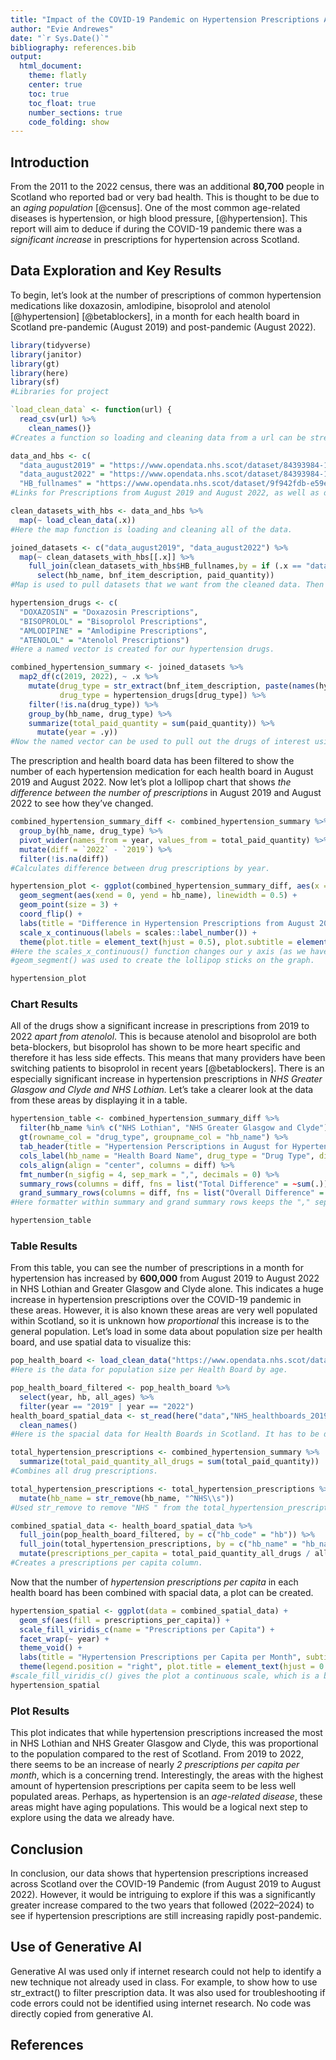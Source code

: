 ```yaml
---
title: "Impact of the COVID-19 Pandemic on Hypertension Prescriptions Across Scotland"
author: "Evie Andrewes"
date: "`r Sys.Date()`"
bibliography: references.bib
output: 
  html_document:
    theme: flatly
    center: true
    toc: true
    toc_float: true
    number_sections: true
    code_folding: show
---
```

## Introduction
From the 2011 to the 2022 census, there was an additional **80,700** people in Scotland who reported bad or very bad health. This is thought to be due to an *aging population* [@census]. One of the most common age-related diseases is hypertension, or high blood pressure, [@hypertension]. This report will aim to deduce if during the COVID-19 pandemic there was a *significant increase* in prescriptions for hypertension across Scotland.

## Data Exploration and Key Results
To begin, let's look at the number of prescriptions of common hypertension medications like doxazosin, amlodipine, bisoprolol and atenolol [@hypertension] [@betablockers], in a month for each health board in Scotland pre-pandemic (August 2019) and post-pandemic (August 2022).
```r
library(tidyverse)
library(janitor)
library(gt) 
library(here)
library(sf)
#Libraries for project

`load_clean_data` <- function(url) {
  read_csv(url) %>%
    clean_names()} 
#Creates a function so loading and cleaning data from a url can be streamlined.

data_and_hbs <- c(
  "data_august2019" = "https://www.opendata.nhs.scot/dataset/84393984-14e9-4b0d-a797-b288db64d088/resource/5c667230-4201-4a09-949d-3e6cc3a4ec19/download/pitc201908.csv",
  "data_august2022" = "https://www.opendata.nhs.scot/dataset/84393984-14e9-4b0d-a797-b288db64d088/resource/49fa5784-be06-4015-bc6d-9b5db8726473/download/pitc202208.csv",
  "HB_fullnames" = "https://www.opendata.nhs.scot/dataset/9f942fdb-e59e-44f5-b534-d6e17229cc7b/resource/652ff726-e676-4a20-abda-435b98dd7bdc/download/hb14_hb19.csv")
#Links for Prescriptions from August 2019 and August 2022, as well as data for the names of Health Boards across Scotland.

clean_datasets_with_hbs <- data_and_hbs %>% 
  map(~ load_clean_data(.x))
#Here the map function is loading and cleaning all of the data.

joined_datasets <- c("data_august2019", "data_august2022") %>% 
  map(~ clean_datasets_with_hbs[[.x]] %>%
    full_join(clean_datasets_with_hbs$HB_fullnames,by = if (.x == "data_august2019") c("hbt2014" = "hb") else c("hbt" = "hb")) %>%
      select(hb_name, bnf_item_description, paid_quantity))
#Map is used to pull datasets that we want from the cleaned data. Then joined by HB name (depending on what this variable is called). We use [[]] for .x because it's a changing or dynamic variable.

hypertension_drugs <- c(
  "DOXAZOSIN" = "Doxazosin Prescriptions", 
  "BISOPROLOL" = "Bisoprolol Prescriptions", 
  "AMLODIPINE" = "Amlodipine Prescriptions", 
  "ATENOLOL" = "Atenolol Prescriptions")
#Here a named vector is created for our hypertension drugs.

combined_hypertension_summary <- joined_datasets %>%
  map2_df(c(2019, 2022), ~ .x %>%
    mutate(drug_type = str_extract(bnf_item_description, paste(names(hypertension_drugs), collapse = "|")),
           drug_type = hypertension_drugs[drug_type]) %>%
    filter(!is.na(drug_type)) %>%
    group_by(hb_name, drug_type) %>%
    summarize(total_paid_quantity = sum(paid_quantity)) %>%
      mutate(year = .y))
#Now the named vector can be used to pull out the drugs of interest using names and str_extract. This returns the value for mutate we want instead of TRUE/FALSE like str_detect.The year column is created using the second input of the map2_df function (y).
```
The prescription and health board data has been filtered to show the number of each hypertension medication for each health board in August 2019 and August 2022. Now let's plot a lollipop chart that shows *the difference between the number of prescriptions* in August 2019 and August 2022 to see how they've changed.
```r
combined_hypertension_summary_diff <- combined_hypertension_summary %>%
  group_by(hb_name, drug_type) %>%
  pivot_wider(names_from = year, values_from = total_paid_quantity) %>%
  mutate(diff = `2022` - `2019`) %>% 
  filter(!is.na(diff))
#Calculates difference between drug prescriptions by year.

hypertension_plot <- ggplot(combined_hypertension_summary_diff, aes(x = diff, y = hb_name, color = drug_type)) +
  geom_segment(aes(xend = 0, yend = hb_name), linewidth = 0.5) +
  geom_point(size = 3) +
  coord_flip() +
  labs(title = "Difference in Hypertension Prescriptions from August 2019 to August 2022", subtitle = "by Health Board and Drug Type", x = "Change in Total Perscriptions", y = "Health Board", color = "Drug Type", caption = "Data source: Public Health Scotland") +
  scale_x_continuous(labels = scales::label_number()) +
  theme(plot.title = element_text(hjust = 0.5), plot.subtitle = element_text(hjust = 0.5), axis.text.x = element_text(angle = 45, hjust = 1))
#Here the scales_x_continuous() function changes our y axis (as we have used coord_flip()) to non-scientific notation.
#geom_segment() was used to create the lollipop sticks on the graph.

hypertension_plot
```

### Chart Results
All of the drugs show a significant increase in prescriptions from 2019 to 2022 *apart from atenolol*. This is because atenolol and bisoprolol are both beta-blockers, but bisoprolol has shown to be more heart specific and therefore it has less side effects. This means that many providers have been switching patients to bisoprolol in recent years [@betablockers]. There is an especially significant increase in hypertension prescriptions in *NHS Greater Glasgow and Clyde and NHS Lothian.* Let's take a clearer look at the data from these areas by displaying it in a table.
```r
hypertension_table <- combined_hypertension_summary_diff %>%
  filter(hb_name %in% c("NHS Lothian", "NHS Greater Glasgow and Clyde")) %>%
  gt(rowname_col = "drug_type", groupname_col = "hb_name") %>%
  tab_header(title = "Hypertension Perscriptions in August for Hypertension from 2019 to 2022", subtitle = "Data from NHS Lothian and NHS Greater Glasgow and Clyde") %>% 
  cols_label(hb_name = "Health Board Name", drug_type = "Drug Type", diff = "Difference in Perscriptions", `2019` = "August 2019", `2022` = "August 2022") %>% 
  cols_align(align = "center", columns = diff) %>% 
  fmt_number(n_sigfig = 4, sep_mark = ",", decimals = 0) %>% 
  summary_rows(columns = diff, fns = list("Total Difference" = ~sum(.)), formatter = fmt_number, decimals = 0) %>%
  grand_summary_rows(columns = diff, fns = list("Overall Difference" = ~sum(.)), formatter = fmt_number, decimals = 0)
#Here formatter within summary and grand summary rows keeps the "," separators between numbers, but decimal has to be added to each function separately.

hypertension_table
```

### Table Results
From this table, you can see the number of prescriptions in a month for hypertension has increased by **600,000** from August 2019 to August 2022 in NHS Lothian and Greater Glasgow and Clyde alone. This indicates a huge increase in hypertension prescriptions over the COVID-19 pandemic in these areas. However, it is also known these areas are very well populated within Scotland, so it is unknown how *proportional* this increase is to the general population. Let's load in some data about population size per health board, and use spatial data to visualize this:
```r
pop_health_board <- load_clean_data("https://www.opendata.nhs.scot/dataset/7f010430-6ce1-4813-b25c-f7f335bdc4dc/resource/27a72cc8-d6d8-430c-8b4f-3109a9ceadb1/download/hb2019_pop_est_14102024.csv")
#Here is the data for population size per Health Board by age.

pop_health_board_filtered <- pop_health_board %>% 
  select(year, hb, all_ages) %>% 
  filter(year == "2019" | year == "2022")
health_board_spatial_data <- st_read(here("data","NHS_healthboards_2019.shp")) %>% 
  clean_names()
#Here is the spacial data for Health Boards in Scotland. It has to be downloaded first before it can be read, but you can access it here: https://spatialdata.gov.scot/geonetwork/srv/api/records/f12c3826-4b4b-40e6-bf4f-77b9ed01dc14

total_hypertension_prescriptions <- combined_hypertension_summary %>%  group_by(hb_name, year) %>%
  summarize(total_paid_quantity_all_drugs = sum(total_paid_quantity)) 
#Combines all drug prescriptions.

total_hypertension_prescriptions <- total_hypertension_prescriptions %>%
  mutate(hb_name = str_remove(hb_name, "^NHS\\s"))
#Used str_remove to remove "NHS " from the total_hypertension_prescriptions Health Boards variable, as this prefix is not present in the spatial data.

combined_spatial_data <- health_board_spatial_data %>% 
  full_join(pop_health_board_filtered, by = c("hb_code" = "hb")) %>%
  full_join(total_hypertension_prescriptions, by = c("hb_name" = "hb_name","year" = "year")) %>%
  mutate(prescriptions_per_capita = total_paid_quantity_all_drugs / all_ages)
#Creates a prescriptions per capita column.
```
Now that the number of *hypertension prescriptions per capita* in each health board has been combined with spacial data, a plot can be created.
```r
hypertension_spatial <- ggplot(data = combined_spatial_data) +
  geom_sf(aes(fill = prescriptions_per_capita)) +
  scale_fill_viridis_c(name = "Prescriptions per Capita") +
  facet_wrap(~ year) +
  theme_void() +
  labs(title = "Hypertension Prescriptions per Capita per Month", subtitle = "Health Boards in Scotland (August 2019 & August 2022)", caption = "Data sources: Scottish Government, Public Health Scotland") +
  theme(legend.position = "right", plot.title = element_text(hjust = 0.5), plot.subtitle = element_text(hjust = 0.5))
#scale_fill_viridis_c() gives the plot a continuous scale, which is a better representation of our data as hypertension prescriptions per capita per month is a continuous variable.
hypertension_spatial
```

### Plot Results

This plot indicates that while hypertension prescriptions increased the most in NHS Lothian and NHS Greater Glasgow and Clyde, this was proportional to the population compared to the rest of Scotland. From 2019 to 2022, there seems to be an increase of nearly *2 prescriptions per capita per month*, which is a concerning trend.
Interestingly, the areas with the highest amount of hypertension prescriptions per capita seem to be less well populated areas. Perhaps, as hypertension is an *age-related disease*, these areas might have aging populations. This would be a logical next step to explore using the data we already have.

## Conclusion
In conclusion, our data shows that hypertension prescriptions increased across Scotland over the COVID-19 Pandemic (from August 2019 to August 2022). However, it would be intriguing to explore if this was a significantly greater increase compared to the two years that followed (2022–2024) to see if hypertension prescriptions are still increasing rapidly post-pandemic.

## Use of Generative AI
Generative AI was used only if internet research could not help to identify a new technique not already used in class. For example, to show how to use str_extract() to filter prescription data. It was also used for troubleshooting if code errors could not be identified using internet research. No code was directly copied from generative AI.

## References